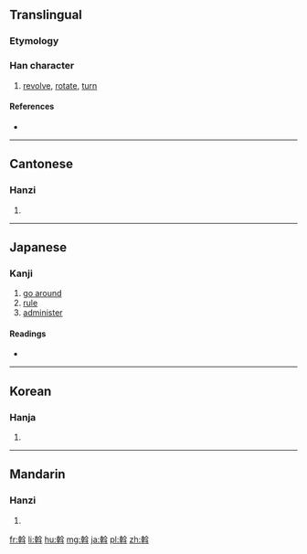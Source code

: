 ==Translingual==

===Etymology===
{{Han compound|倝|斗|c1=p|c2=s|ls=psc}}

===Han character===
{{Han char|rn=68|rad=斗|as=10|sn=14|four=4844<sub>0</sub>|canj=十十人卜十 (JJOYJ)}}

# [[revolve]], [[rotate]], [[turn]]

====References====
* {{Han ref|kx=0478.230|dkj=13522|dj=0837.120|hdz=32255.070|uh=65A1|ud=26017|bh=BA57|bd=47703}}

----

==Cantonese==

===Hanzi===
{{yue-hanzi|jyut=|y=wat3}}

# {{defn|lang=yue|sort=斗10}}

----

==Japanese==

===Kanji===
{{ja-kanji|grade=9|rs=斗10}}

# [[go around]]
# [[rule]]
# [[administer]] 

====Readings====
* {{ja-readings|on=[[あつ]] (atsu), [[かん]] (kan), [[わつ]] (watsu)|kun=[[めぐる]] (meguru)}}

----

==Korean==

===Hanja===
{{ko-hanja|hangeul=[[알]], [[간]]|eumhun=|rv=al, gan|mr=al, kan|y=al, kan}}

# {{defn|lang=ko|sort=斗10}}

----

==Mandarin==

===Hanzi===
{{cmn-hanzi|pin=[[wò]] ([[wo4]])|wg=wo<sup>4</sup>}}

# {{defn|lang=cmn|sort=斗10}}

[[fr:斡]]
[[li:斡]]
[[hu:斡]]
[[mg:斡]]
[[ja:斡]]
[[pl:斡]]
[[zh:斡]]